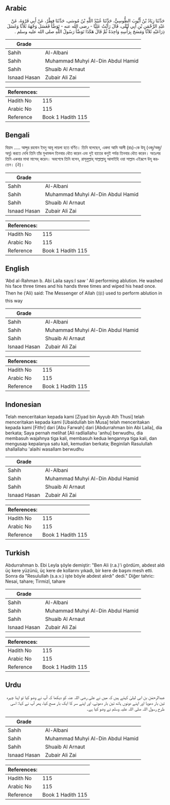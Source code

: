 ## Arabic


<div dir="rtl" lang="ar" style={{fontSize:'larger',backgroundColor:'#f8f9fa',padding:20}}>
حَدَّثَنَا زِيَادُ بْنُ أَيُّوبَ الطُّوسِيُّ، حَدَّثَنَا عُبَيْدُ اللَّهِ بْنُ مُوسَى، حَدَّثَنَا فِطْرٌ، عَنْ أَبِي فَرْوَةَ، عَنْ عَبْدِ الرَّحْمَنِ بْنِ أَبِي لَيْلَى، قَالَ رَأَيْتُ عَلِيًّا - رضى الله عنه - تَوَضَّأَ فَغَسَلَ وَجْهَهُ ثَلاَثًا وَغَسَلَ ذِرَاعَيْهِ ثَلاَثًا وَمَسَحَ بِرَأْسِهِ وَاحِدَةً ثُمَّ قَالَ هَكَذَا تَوَضَّأَ رَسُولُ اللَّهِ صلى الله عليه وسلم ‏.‏
</div>
<div style={{backgroundColor:'#f8f9fa',padding:20, marginBottom: 10}}><table> <thead> <tr> <th>Grade</th> <th></th> </tr> </thead> <tbody> <tr><td>Sahih</td><td>Al-Albani</td></tr><tr><td>Sahih</td><td>Muhammad Muhyi Al-Din Abdul Hamid</td></tr><tr><td>Sahih</td><td>Shuaib Al Arnaut</td></tr><tr><td>Isnaad Hasan</td><td>Zubair Ali Zai</td></tr></tbody></table><table> <thead> <tr> <th>References:</th> <th></th> </tr> </thead> <tbody><tr><td>Hadith No</td><td>115</td></tr><tr><td>Arabic No</td><td>115</td></tr><tr><td>Reference</td><td>Book 1 Hadith 115</td></tr></tbody></table></div>

## Bengali


<div dir="ltr" lang="bn" style={{fontSize:'larger',backgroundColor:'#f8f9fa',padding:20}}>
যিয়াদ ..... আব্দুর রহমান ইবনু আবূ লায়লা হতে বর্ণিত। তিনি বলেছেন, একদা আমি আলী (রাঃ)-কে উযূ (ওজু/অজু/অযু) করতে দেখি তিনি তাঁর মুখমন্ডল তিনবার ধৌত করেন এবং দুই হাতের কনুই পর্যন্ত তিনবার ধৌত করেন। অতঃপর তিনি একবার মাথা মাসেহ্ করেন। অবশেষে তিনি বলেন, রাসূলুল্লাহ্ সাল্লাল্লাহু আলাইহি ওয়া সাল্লাম এইরূপে উযূ করতেন। (ঐ)।
</div>
<div style={{backgroundColor:'#f8f9fa',padding:20, marginBottom: 10}}><table> <thead> <tr> <th>Grade</th> <th></th> </tr> </thead> <tbody> <tr><td>Sahih</td><td>Al-Albani</td></tr><tr><td>Sahih</td><td>Muhammad Muhyi Al-Din Abdul Hamid</td></tr><tr><td>Sahih</td><td>Shuaib Al Arnaut</td></tr><tr><td>Isnaad Hasan</td><td>Zubair Ali Zai</td></tr></tbody></table><table> <thead> <tr> <th>References:</th> <th></th> </tr> </thead> <tbody><tr><td>Hadith No</td><td>115</td></tr><tr><td>Arabic No</td><td>115</td></tr><tr><td>Reference</td><td>Book 1 Hadith 115</td></tr></tbody></table></div>

## English


<div dir="ltr" lang="en" style={{fontSize:'larger',backgroundColor:'#f8f9fa',padding:20}}>
‘Abd al-Rahman b. Abi Laila says:I saw ‘ Ali performing ablution. He washed his face three times and his hands three times and wiped his head once. Then he (‘Ali) said: The Messenger of Allah (ﷺ) used to perform ablution in this way
</div>
<div style={{backgroundColor:'#f8f9fa',padding:20, marginBottom: 10}}><table> <thead> <tr> <th>Grade</th> <th></th> </tr> </thead> <tbody> <tr><td>Sahih</td><td>Al-Albani</td></tr><tr><td>Sahih</td><td>Muhammad Muhyi Al-Din Abdul Hamid</td></tr><tr><td>Sahih</td><td>Shuaib Al Arnaut</td></tr><tr><td>Isnaad Hasan</td><td>Zubair Ali Zai</td></tr></tbody></table><table> <thead> <tr> <th>References:</th> <th></th> </tr> </thead> <tbody><tr><td>Hadith No</td><td>115</td></tr><tr><td>Arabic No</td><td>115</td></tr><tr><td>Reference</td><td>Book 1 Hadith 115</td></tr></tbody></table></div>

## Indonesian


<div dir="ltr" lang="id" style={{fontSize:'larger',backgroundColor:'#f8f9fa',padding:20}}>
Telah menceritakan kepada kami [Ziyad bin Ayyub Ath Thusi] telah menceritakan kepada kami [Ubaidullah bin Musa] telah menceritakan kepada kami [Fithr] dari [Abu Farwah] dari [Abdurrahman bin Abi Laila], dia berkata; Saya pernah melihat [Ali radliallahu 'anhu] berwudhu, dia membasuh wajahnya tiga kali, membasuh kedua lengannya tiga kali, dan mengusap kepalanya satu kali, kemudian berkata; Beginilah Rasulullah shallallahu 'alaihi wasallam berwudhu
</div>
<div style={{backgroundColor:'#f8f9fa',padding:20, marginBottom: 10}}><table> <thead> <tr> <th>Grade</th> <th></th> </tr> </thead> <tbody> <tr><td>Sahih</td><td>Al-Albani</td></tr><tr><td>Sahih</td><td>Muhammad Muhyi Al-Din Abdul Hamid</td></tr><tr><td>Sahih</td><td>Shuaib Al Arnaut</td></tr><tr><td>Isnaad Hasan</td><td>Zubair Ali Zai</td></tr></tbody></table><table> <thead> <tr> <th>References:</th> <th></th> </tr> </thead> <tbody><tr><td>Hadith No</td><td>115</td></tr><tr><td>Arabic No</td><td>115</td></tr><tr><td>Reference</td><td>Book 1 Hadith 115</td></tr></tbody></table></div>

## Turkish


<div dir="ltr" lang="tr" style={{fontSize:'larger',backgroundColor:'#f8f9fa',padding:20}}>
Abdurrahman b. Ebi Leyla şöyle demiştir: "Ben Ali (r.a.)'i gördüm, abdest aldı üç kere yüzünü, üç kere de kollarını yıkadı, bir kere de başını mesh etti. Sonra da "Resulullah (s.a.v.) işte böyle abdest alırdı" dedi." Diğer tahric: Nesai, tahare; Tirmizî, tahare
</div>
<div style={{backgroundColor:'#f8f9fa',padding:20, marginBottom: 10}}><table> <thead> <tr> <th>Grade</th> <th></th> </tr> </thead> <tbody> <tr><td>Sahih</td><td>Al-Albani</td></tr><tr><td>Sahih</td><td>Muhammad Muhyi Al-Din Abdul Hamid</td></tr><tr><td>Sahih</td><td>Shuaib Al Arnaut</td></tr><tr><td>Isnaad Hasan</td><td>Zubair Ali Zai</td></tr></tbody></table><table> <thead> <tr> <th>References:</th> <th></th> </tr> </thead> <tbody><tr><td>Hadith No</td><td>115</td></tr><tr><td>Arabic No</td><td>115</td></tr><tr><td>Reference</td><td>Book 1 Hadith 115</td></tr></tbody></table></div>

## Urdu


<div dir="rtl" lang="ur" style={{fontSize:'larger',backgroundColor:'#f8f9fa',padding:20}}>
عبدالرحمٰن بن ابی لیلیٰ کہتے ہیں کہ میں نے علی رضی اللہ عنہ کو دیکھا کہ آپ نے وضو کیا تو اپنا چہرہ تین بار دھویا اور اپنے دونوں ہاتھ تین بار دھوئے، اور اپنے سر کا ایک بار مسح کیا، پھر آپ نے کہا: اسی طرح رسول اللہ صلی اللہ علیہ وسلم نے وضو کیا ہے۔
</div>
<div style={{backgroundColor:'#f8f9fa',padding:20, marginBottom: 10}}><table> <thead> <tr> <th>Grade</th> <th></th> </tr> </thead> <tbody> <tr><td>Sahih</td><td>Al-Albani</td></tr><tr><td>Sahih</td><td>Muhammad Muhyi Al-Din Abdul Hamid</td></tr><tr><td>Sahih</td><td>Shuaib Al Arnaut</td></tr><tr><td>Isnaad Hasan</td><td>Zubair Ali Zai</td></tr></tbody></table><table> <thead> <tr> <th>References:</th> <th></th> </tr> </thead> <tbody><tr><td>Hadith No</td><td>115</td></tr><tr><td>Arabic No</td><td>115</td></tr><tr><td>Reference</td><td>Book 1 Hadith 115</td></tr></tbody></table></div>